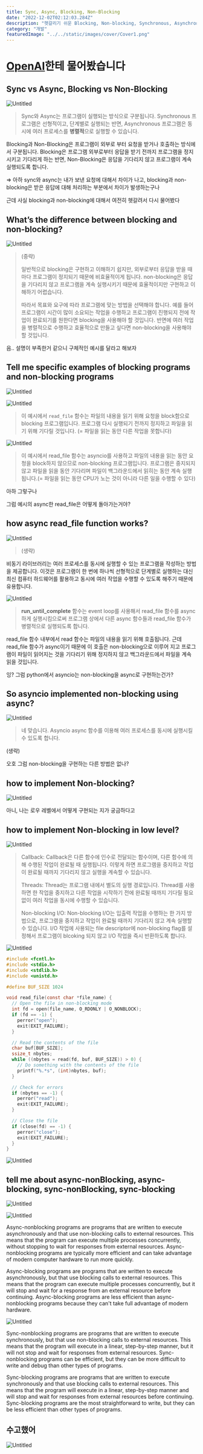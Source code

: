 ```yaml
---
title: Sync, Async, Blocking, Non-Blocking
date: "2022-12-02T02:12:03.284Z"
description: "헷갈리기 쉬운 Blocking, Non-blocking, Synchronous, Asynchronous를 알기 쉽게 정리해보았습니다."
category: "개발"
featuredImage: "../../static/images/cover/Cover1.png"
---
```


# [OpenAI](https://chat.openai.com/chat)한테 물어봤습니다

## Sync vs Async, Blocking vs Non-Blocking

![Untitled](./images/Untitled.png)

> Sync와 Async는 프로그램이 실행되는 방식으로 구분됩니다. Synchronous 프로그램은 선형적이고, 단계별로 실행되는 반면, Asynchronous 프로그램은 동시에 여러 프로세스를 **병렬적**으로 실행할 수 있습니다.

Blocking과 Non-Blocking은 프로그램이 외부로 부터 요청을 받거나 호출하는 방식에서 구분됩니다. Blocking은 프로그램 외부로부터 응답을 받기 전까지 프로그램을 정지시키고 기다리게 하는 반면, Non-Blocking은 응답을 기다리지 않고 프로그램이 계속 실행되도록 합니다.

>

⇒ 아하 sync와 async는 내가 보낸 요청에 대해서 차이가 나고, blocking과 non-blocking은 받은 응답에 대해 처리하는 부분에서 차이가 발생하는구나

근데 사실 blocking과 non-blocking에 대해서 여전히 헷갈려서 다시 물어봤다

## What’s the difference between blocking and non-blocking?

![Untitled](./images/Untitled1.png)

> (중략)
>
> 일반적으로 blocking은 구현하고 이해하기 쉽지만, 외부로부터 응답을 받을 때마다 프로그램이 정지되기 때문에 비효율적이게 됩니다. non-blocking은 응답을 기다리지 않고 프로그램을 계속 실행시키기 때문에 효율적이지만 구현하고 이해하기 어렵습니다.
>
> 따라서 목표와 요구에 따라 프로그램에 맞는 방법을 선택해야 합니다. 예를 들어 프로그램이 시간이 많이 소요되는 작업을 수행하고 프로그램이 진행되지 전에 작업이 완료되기를 원한다면 blocking을 사용해야 할 것입니다. 반면에 여러 작업을 병렬적으로 수행하고 효율적으로 만들고 싶다면 non-blocking을 사용해야 할 것입니다.

음.. 설명이 부족한거 같으니 구체적인 예시를 달라고 해보자

## Tell me specific examples of blocking programs and non-blocking programs

![Untitled](./images/Untitled2.png)

![Untitled](./images/Untitled3.png)

> 이 예시에서 `read_file` 함수는 파일의 내용을 읽기 위해 요청을 block함으로 blocking 프로그램입니다. 프로그램 다시 실행되기 전까지 정지하고 파일을 읽기 위해 기다릴 것입니다. (= 파일을 읽는 동안 다른 작업을 못합니다)

![Untitled](./images/Untitled4.png)

> 이 예시에서 read_file 함수는 asyncio를 사용하고 파일의 내용을 읽는 동안 요청을 block하지 않으므로 non-blocking 프로그램입니다. 프로그램은 중지되지 않고 파일을 읽을 동안 기다리며 파일이 백그라운드에서 읽히는 동안 계속 실행됩니다.(= 파일을 읽는 동안 CPU가 노는 것이 아니라 다른 일을 수행할 수 있다)

아하 그렇구나

그럼 예시의 async한 read_file은 어떻게 돌아가는거야?

## how async read_file function works?

![Untitled](./images/Untitled5.png)

> (생략)

비동기 라이브러리는 여러 프로세스를 동시에 실행할 수 있는 프로그램을 작성하는 방법을 제공합니다. 이것은 프로그램이 한 번에 하나씩 선형적으로 단계별로 실행하는 대신 최신 컴퓨터 하드웨어를 활용하고 동시에 여러 작업을 수행할 수 있도록 해주기 때문에 유용합니다.

>

![Untitled](./images/Untitled6.png)

> **run_until_complete** 함수는 event loop를 사용해서 read_file 함수를 async하게 실행시킴으로써 프로그램 상에서 다른 async 함수들과 read_file 함수가 병렬적으로 실행되도록 합니다.

read_file 함수 내부에서 read 함수는 파일의 내용을 읽기 위해 호출됩니다. 근데 read_file 함수가 async이기 때문에 이 호출은 non-blocking으로 이루어 지고 프로그램이 파일이 읽어지는 것을 기다리기 위해 정지하지 않고 백그라운드에서 파일을 계속 읽을 것입니다.

>

잉? 그럼 python에서 asyncio는 non-blocking을 async로 구현하는건가?

## So asyncio implemented non-blocking using async?

![Untitled](./images/Untitled7.png)

> 네 맞습니다. Asyncio async 함수를 이용해 여러 프로세스를 동시에 실행시킬 수 있도록 합니다.

(생략)

>

오호 그럼 non-blocking을 구현하는 다른 방법은 없나?

## how to implement Non-blocking?

![Untitled](./images/Untitled8.png)

아니, 나는 로우 레벨에서 어떻게 구현되는 지가 궁금하다고

## how to implement Non-blocking in low level?

![Untitled](./images/Untitled9.png)

> Callback: Callback은 다른 함수에 인수로 전달되는 함수이며, 다른 함수에 의해 수행된 작업이 완료될 때 실행됩니다. 이렇게 하면 프로그램을 중지하고 작업이 완료될 때까지 기다리지 않고 실행을 계속할 수 있습니다.
>
> Threads: Thread는 프로그램 내에서 별도의 실행 경로입니다. Thread를 사용하면 한 작업을 중지하고 다른 작업을 시작하기 전에 완료될 때까지 기다릴 필요 없이 여러 작업을 동시에 수행할 수 있습니다.
>
> Non-blocking I/O: Non-blocking I/O는 입출력 작업을 수행하는 한 가지 방법으로, 프로그램을 중지하고 작업이 완료될 때까지 기다리지 않고 계속 실행할 수 있습니다. I/O 작업에 사용되는 file descriptor에 non-blocking flag를 설정해서 프로그램이 blcoking 되지 않고 I/O 작업을 즉시 반환하도록 합니다.

![Untitled](./images/Untitled10.png)

```c
#include <fcntl.h>
#include <stdio.h>
#include <stdlib.h>
#include <unistd.h>

#define BUF_SIZE 1024

void read_file(const char *file_name) {
  // Open the file in non-blocking mode
  int fd = open(file_name, O_RDONLY | O_NONBLOCK);
  if (fd == -1) {
    perror("open");
    exit(EXIT_FAILURE);
  }

  // Read the contents of the file
  char buf[BUF_SIZE];
  ssize_t nbytes;
  while ((nbytes = read(fd, buf, BUF_SIZE)) > 0) {
    // Do something with the contents of the file
    printf("%.*s", (int)nbytes, buf);
  }

  // Check for errors
  if (nbytes == -1) {
    perror("read");
    exit(EXIT_FAILURE);
  }

  // Close the file
  if (close(fd) == -1) {
    perror("close");
    exit(EXIT_FAILURE);
  }
}
```

![Untitled](./images/Untitled11.png)

## tell me about async-nonBlocking, async-blocking, sync-nonBlocking, sync-blocking

![Untitled](./images/Untitled12.png)

![Untitled](./images/Untitled13.png)

Async-nonblocking programs are programs that are written to execute asynchronously and that use non-blocking calls to external resources. This means that the program can execute multiple processes concurrently, without stopping to wait for responses from external resources. Async-nonblocking programs are typically more efficient and can take advantage of modern computer hardware to run more quickly.

Async-blocking programs are programs that are written to execute asynchronously, but that use blocking calls to external resources. This means that the program can execute multiple processes concurrently, but it will stop and wait for a response from an external resource before continuing. Async-blocking programs are less efficient than async-nonblocking programs because they can't take full advantage of modern hardware.

![Untitled](./images/Untitled14.png)

Sync-nonblocking programs are programs that are written to execute synchronously, but that use non-blocking calls to external resources. This means that the program will execute in a linear, step-by-step manner, but it will not stop and wait for responses from external resources. Sync-nonblocking programs can be efficient, but they can be more difficult to write and debug than other types of programs.

Sync-blocking programs are programs that are written to execute synchronously and that use blocking calls to external resources. This means that the program will execute in a linear, step-by-step manner and will stop and wait for responses from external resources before continuing. Sync-blocking programs are the most straightforward to write, but they can be less efficient than other types of programs.

## 수고했어

![Untitled](./images/Untitled15.png)
